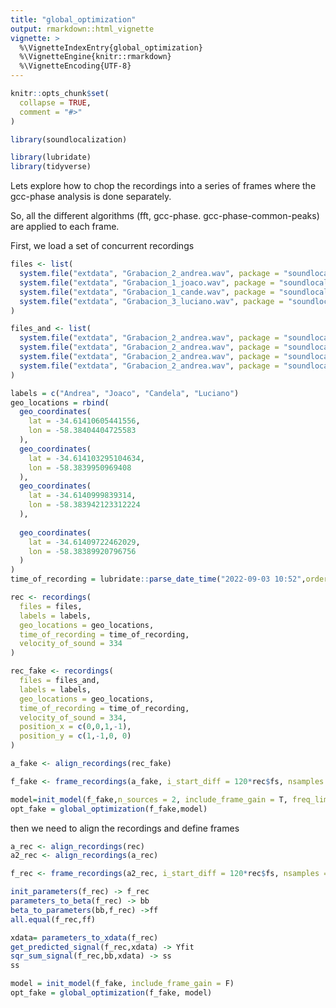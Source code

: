 ```yaml
---
title: "global_optimization"
output: rmarkdown::html_vignette
vignette: >
  %\VignetteIndexEntry{global_optimization}
  %\VignetteEngine{knitr::rmarkdown}
  %\VignetteEncoding{UTF-8}
---
```


```r
knitr::opts_chunk$set(
  collapse = TRUE,
  comment = "#>"
)
```


```r
library(soundlocalization)

library(lubridate)
library(tidyverse)
```



Lets explore how to chop the recordings into a series of frames where the gcc-phase analysis is done separately. 

So, all the different algorithms (fft, gcc-phase. gcc-phase-common-peaks) are applied to each frame. 

First, we load a set of concurrent recordings

```r



files <- list(
  system.file("extdata", "Grabacion_2_andrea.wav", package = "soundlocalization"),
  system.file("extdata", "Grabacion_1_joaco.wav", package = "soundlocalization"),
  system.file("extdata", "Grabacion_1_cande.wav", package = "soundlocalization"),
  system.file("extdata", "Grabacion_3_luciano.wav", package = "soundlocalization")
)

files_and <- list(
  system.file("extdata", "Grabacion_2_andrea.wav", package = "soundlocalization"),
  system.file("extdata", "Grabacion_2_andrea.wav", package = "soundlocalization"),
  system.file("extdata", "Grabacion_2_andrea.wav", package = "soundlocalization"),
  system.file("extdata", "Grabacion_2_andrea.wav", package = "soundlocalization")
)

labels = c("Andrea", "Joaco", "Candela", "Luciano")
geo_locations = rbind(
  geo_coordinates(
    lat = -34.61410605441556,
    lon = -58.38404404725583
  ),
  geo_coordinates(
    lat = -34.614103295104634,
    lon = -58.3839950969408
  ),
  geo_coordinates(
    lat = -34.6140999839314,
    lon = -58.383942123312224
  ),
  
  geo_coordinates(
    lat = -34.61409722462029,
    lon = -58.38389920796756
  )
)
time_of_recording = lubridate::parse_date_time("2022-09-03 10:52",orders = "ymd HM", tz = "America/Buenos_Aires")

rec <- recordings(
  files = files,
  labels = labels,
  geo_locations = geo_locations,
  time_of_recording = time_of_recording, 
  velocity_of_sound = 334
)

rec_fake <- recordings(
  files = files_and,
  labels = labels,
  geo_locations = geo_locations,
  time_of_recording = time_of_recording, 
  velocity_of_sound = 334, 
  position_x = c(0,0,1,-1),
  position_y = c(1,-1,0, 0)
)

```


```r
a_fake <- align_recordings(rec_fake)
```


```r
f_fake <- frame_recordings(a_fake, i_start_diff = 120*rec$fs, nsamples = 2048, window_size_in_seconds = 1024/a_fake$fs)
```


```r
model=init_model(f_fake,n_sources = 2, include_frame_gain = T, freq_limits = rbind(c(1,5000)))
opt_fake = global_optimization(f_fake,model)

```



then we need to align the recordings and define frames


```r
a_rec <- align_recordings(rec)
a2_rec <- align_recordings(a_rec)
```


```r
f_rec <- frame_recordings(a2_rec, i_start_diff = 120*rec$fs, nsamples = rec$fs)
```



```r
init_parameters(f_rec) -> f_rec
parameters_to_beta(f_rec) -> bb
beta_to_parameters(bb,f_rec) ->ff
all.equal(f_rec,ff)

```


```r
xdata= parameters_to_xdata(f_rec)
get_predicted_signal(f_rec,xdata) -> Yfit
sqr_sum_signal(f_rec,bb,xdata) -> ss
ss
```

```r
model = init_model(f_fake, include_frame_gain = F)
opt_fake = global_optimization(f_fake, model)
```

